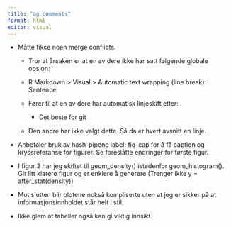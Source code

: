 ```yaml
---
title: "ag comments"
format: html
editor: visual
---
```


-   Måtte fikse noen merge conflicts.

    -   Tror at årsaken er at en av dere ikke har satt følgende globale opsjon:

    -   R Markdown \> Visual \> Automatic text wrapping (line break): Sentence

    -   Fører til at en av dere har automatisk linjeskift etter: .

        -   Det beste for git

    -   Den andre har ikke valgt dette.
        Så da er hvert avsnitt en linje.

-   Anbefaler bruk av hash-pipene label: fig-cap for å få caption og kryssreferanse for figurer.
    Se foreslåtte endringer for første figur.

-   I figur 2 har jeg skiftet til geom_density() istedenfor geom_histogram().
    Gir litt klarere figur og er enklere å generere (Trenger ikke y = after_stat(density))

-   Mot slutten blir plotene nokså kompliserte uten at jeg er sikker på at informasjonsinnholdet står helt i stil.

-   Ikke glem at tabeller også kan gi viktig innsikt.
